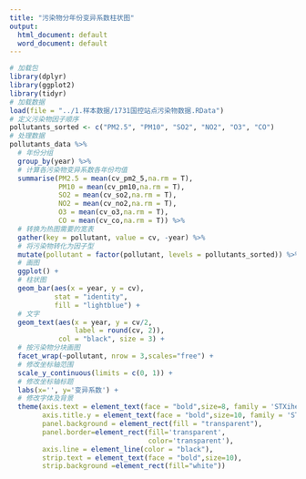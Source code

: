```yaml
---
title: "污染物分年份变异系数柱状图"
output:
  html_document: default
  word_document: default
---
```


```r
# 加载包
library(dplyr)
library(ggplot2)
library(tidyr)
# 加载数据
load(file = "../1.样本数据/1731国控站点污染物数据.RData")
# 定义污染物因子顺序
pollutants_sorted <- c("PM2.5", "PM10", "SO2", "NO2", "O3", "CO")
# 处理数据
pollutants_data %>%
  # 年份分组
  group_by(year) %>%
  # 计算各污染物变异系数各年份均值
  summarise(PM2.5 = mean(cv_pm2_5,na.rm = T),
            PM10 = mean(cv_pm10,na.rm = T),
            SO2 = mean(cv_so2,na.rm = T),
            NO2 = mean(cv_no2,na.rm = T),
            O3 = mean(cv_o3,na.rm = T),
            CO = mean(cv_co,na.rm = T)) %>%
  # 转换为热图需要的宽表
  gather(key = pollutant, value = cv, -year) %>%
  # 将污染物转化为因子型
  mutate(pollutant = factor(pollutant, levels = pollutants_sorted)) %>%
  # 画图
  ggplot() +
  # 柱状图
  geom_bar(aes(x = year, y = cv), 
           stat = "identity", 
           fill = "lightblue") +
  # 文字
  geom_text(aes(x = year, y = cv/2,
                label = round(cv, 2)),
            col = "black", size = 3) +
  # 按污染物分块画图
  facet_wrap(~pollutant, nrow = 3,scales="free") +
  # 修改坐标轴范围
  scale_y_continuous(limits = c(0, 1)) +
  # 修改坐标轴标题
  labs(x='', y='变异系数') +
  # 修改字体及背景
  theme(axis.text = element_text(face = "bold",size=8, family = 'STXihei'), 
        axis.title.y = element_text(face = "bold",size=10, family = 'STXihei'),
        panel.background = element_rect(fill = "transparent"),
        panel.border=element_rect(fill='transparent', 
                                  color='transparent'),
        axis.line = element_line(color = "black"),
        strip.text = element_text(face = "bold",size=10),
        strip.background =element_rect(fill="white"))
```
